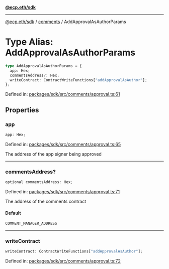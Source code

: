[**@ecp.eth/sdk**](../../index.mdx)

***

[@ecp.eth/sdk](/sdk-reference/index.mdx) / [comments](/sdk-reference/comments/index.mdx) / AddApprovalAsAuthorParams

# Type Alias: AddApprovalAsAuthorParams

```ts
type AddApprovalAsAuthorParams = {
  app: Hex;
  commentsAddress?: Hex;
  writeContract: ContractWriteFunctions["addApprovalAsAuthor"];
};
```

Defined in: [packages/sdk/src/comments/approval.ts:61](https://github.com/ecp-eth/comments-monorepo/blob/main/packages/sdk/src/comments/approval.ts#L61)

## Properties

### app

```ts
app: Hex;
```

Defined in: [packages/sdk/src/comments/approval.ts:65](https://github.com/ecp-eth/comments-monorepo/blob/main/packages/sdk/src/comments/approval.ts#L65)

The address of the app signer being approved

***

### commentsAddress?

```ts
optional commentsAddress: Hex;
```

Defined in: [packages/sdk/src/comments/approval.ts:71](https://github.com/ecp-eth/comments-monorepo/blob/main/packages/sdk/src/comments/approval.ts#L71)

The address of the comments contract

#### Default

```ts
COMMENT_MANAGER_ADDRESS
```

***

### writeContract

```ts
writeContract: ContractWriteFunctions["addApprovalAsAuthor"];
```

Defined in: [packages/sdk/src/comments/approval.ts:72](https://github.com/ecp-eth/comments-monorepo/blob/main/packages/sdk/src/comments/approval.ts#L72)
